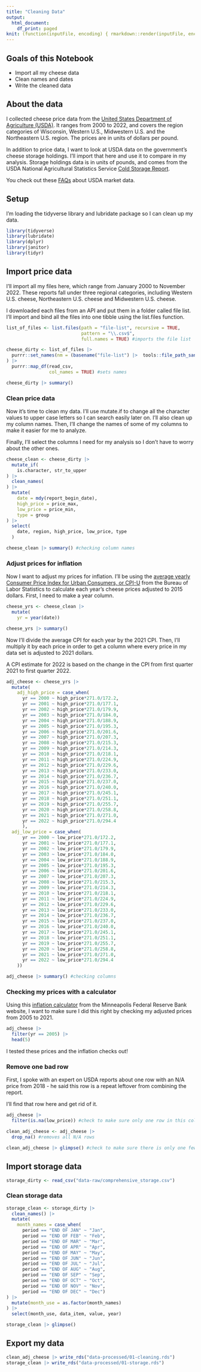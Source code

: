 ```yaml
---
title: "Cleaning Data"
output:
  html_document:
    df_print: paged
knit: (function(inputFile, encoding) { rmarkdown::render(inputFile, encoding = encoding, output_dir = "docs") })
---
```


## Goals of this Notebook

- Import all my cheese data
- Clean names and dates
- Write the cleaned data

## About the data

I collected cheese price data from the [United States Department of Agriculture (USDA)](https://mymarketnews.ams.usda.gov/public_data). It ranges from 2000 to 2022, and covers the region categories of Wisconsin, Western U.S., Midwestern U.S. and the  Northeastern U.S. region. The prices are in units of dollars per pound.

In addition to price data, I want to look at USDA data on the government's cheese storage holdings. I'll import that here and use it to compare in my analysis. Storage holdings data is in units of pounds, and comes from the USDA National Agricultural Statistics Service [Cold Storage Report](https://quickstats.nass.usda.gov/results/172E17CF-AD11-37D8-949A-0624FA6A9CD0).

You check out these [FAQs](https://mymarketnews.ams.usda.gov/faqs) about USDA market data.

## Setup

I'm loading the tidyverse library and lubridate package so I can clean up my data.

```r
library(tidyverse)
library(lubridate)
library(dplyr)
library(janitor)
library(tidyr)
```

## Import price data

I'll import all my files here, which range from January 2000 to November 2022. These reports fall under three regional categories, including Western U.S. cheese, Northeastern U.S. cheese and Midwestern U.S. cheese.

I downloaded each files from an API and put them in a folder called file list. I'll import and bind all the files into one tibble using the list.files function.

```r
list_of_files <- list.files(path = "file-list", recursive = TRUE,
                            pattern = "\\.csv$", 
                            full.names = TRUE) #imports the file list

cheese_dirty <- list_of_files |> 
  purrr::set_names(nm = (basename("file-list") |>  tools::file_path_sans_ext())
) |> 
  purrr::map_df(read_csv, 
                col_names = TRUE) #sets names

cheese_dirty |> summary()
```

### Clean  price data

Now it's time to clean my data. I'll use mutate.if to change all the character values to upper case letters so I can search easily later on. I'll also clean up my column names. Then, I'll change the names of some of my columns to make it easier for me to analyze.

Finally, I'll select the columns I need for my analysis so I don't have to worry about the other ones. 

```r
cheese_clean <- cheese_dirty |> 
  mutate_if(
    is.character, str_to_upper
) |> 
  clean_names(
) |>
  mutate(
    date = mdy(report_begin_date),
    high_price = price_max,
    low_price = price_min,
    type = group
) |> 
  select(
    date, region, high_price, low_price, type
  )

cheese_clean |> summary() #checking column names
```

### Adjust prices for inflation

Now I want to adjust my prices for inflation. I'll be using the [average yearly Consumer Price Index for Urban Consumers, or CPI-U](https://www.bls.gov/bls/archived_sched.htm) from the Bureau of Labor Statistics to calculate each year's cheese prices adjusted to 2015 dollars. First, I need to make a year column.

```r
cheese_yrs <- cheese_clean |>
  mutate(
    yr = year(date))

cheese_yrs |> summary()
```

Now I'll divide the average CPI for each year by the 2021 CPI. Then,  I'll multiply it by each price in order to get a column where every price in my data set is adjusted to 2021 dollars.

A CPI estimate for 2022 is based on the change in the CPI from first quarter 2021 to first quarter 2022.

```r
adj_cheese <- cheese_yrs |>
  mutate(
    adj_high_price = case_when(
      yr == 2000 ~ high_price*271.0/172.2,
      yr == 2001 ~ high_price*271.0/177.1,
      yr == 2002 ~ high_price*271.0/179.9,
      yr == 2003 ~ high_price*271.0/184.0,
      yr == 2004 ~ high_price*271.0/188.9,
      yr == 2005 ~ high_price*271.0/195.3,
      yr == 2006 ~ high_price*271.0/201.6,
      yr == 2007 ~ high_price*271.0/207.3,
      yr == 2008 ~ high_price*271.0/215.3,
      yr == 2009 ~ high_price*271.0/214.3,
      yr == 2010 ~ high_price*271.0/218.1,
      yr == 2011 ~ high_price*271.0/224.9,
      yr == 2012 ~ high_price*271.0/229.6,
      yr == 2013 ~ high_price*271.0/233.0,
      yr == 2014 ~ high_price*271.0/236.7,
      yr == 2015 ~ high_price*271.0/237.0,
      yr == 2016 ~ high_price*271.0/240.0,
      yr == 2017 ~ high_price*271.0/245.1,
      yr == 2018 ~ high_price*271.0/251.1,
      yr == 2019 ~ high_price*271.0/255.7,
      yr == 2020 ~ high_price*271.0/258.8,
      yr == 2021 ~ high_price*271.0/271.0,
      yr == 2022 ~ high_price*271.0/294.4
      ),
  adj_low_price = case_when(
      yr == 2000 ~ low_price*271.0/172.2,
      yr == 2001 ~ low_price*271.0/177.1,
      yr == 2002 ~ low_price*271.0/179.9,
      yr == 2003 ~ low_price*271.0/184.0,
      yr == 2004 ~ low_price*271.0/188.9,
      yr == 2005 ~ low_price*271.0/195.3,
      yr == 2006 ~ low_price*271.0/201.6,
      yr == 2007 ~ low_price*271.0/207.3,
      yr == 2008 ~ low_price*271.0/215.3,
      yr == 2009 ~ low_price*271.0/214.3,
      yr == 2010 ~ low_price*271.0/218.1,
      yr == 2011 ~ low_price*271.0/224.9,
      yr == 2012 ~ low_price*271.0/229.6,
      yr == 2013 ~ low_price*271.0/233.0,
      yr == 2014 ~ low_price*271.0/236.7,
      yr == 2015 ~ low_price*271.0/237.0,
      yr == 2016 ~ low_price*271.0/240.0,
      yr == 2017 ~ low_price*271.0/245.1,
      yr == 2018 ~ low_price*271.0/251.1,
      yr == 2019 ~ low_price*271.0/255.7,
      yr == 2020 ~ low_price*271.0/258.8,
      yr == 2021 ~ low_price*271.0/271.0,
      yr == 2022 ~ low_price*271.0/294.4
    ))

adj_cheese |> summary() #checking columns
```

### Checking my prices with a calculator

Using this [inflation calculator](https://www.minneapolisfed.org/about-us/monetary-policy/inflation-calculator) from the Minneapolis Federal Reserve Bank website, I want to make sure I did this right by checking my adjusted prices from 2005 to 2021.

```r
adj_cheese |> 
  filter(yr == 2005) |> 
  head(5)
```

I tested these prices and the inflation checks out!

### Remove one bad row

First, I spoke with an expert on USDA reports about one row with an N/A price from 2018 - he said this row is a repeat leftover from combining the report.

I'll find that row here and get rid of it.

```r
adj_cheese |> 
  filter(is.na(low_price)) #check to make sure only one row in this column has an N/A value

clean_adj_cheese <- adj_cheese |> 
  drop_na() #removes all N/A rows

clean_adj_cheese |> glimpse() #check to make sure there is only one fewer row in the data - it should be 22,366
```

## Import storage data

```r
storage_dirty <- read_csv("data-raw/comprehensive_storage.csv")
```

### Clean storage data

```r
storage_clean <- storage_dirty |> 
  clean_names() |> 
  mutate(
    month_names = case_when(
      period == "END OF JAN" ~ "Jan",
      period == "END OF FEB" ~ "Feb",
      period == "END OF MAR" ~ "Mar",
      period == "END OF APR" ~ "Apr",
      period == "END OF MAY" ~ "May",
      period == "END OF JUN" ~ "Jun",
      period == "END OF JUL" ~ "Jul",
      period == "END OF AUG" ~ "Aug",
      period == "END OF SEP" ~ "Sep",
      period == "END OF OCT" ~ "Oct",
      period == "END OF NOV" ~ "Nov",
      period == "END OF DEC" ~ "Dec")
) |> 
  mutate(month_use = as.factor(month_names)
) |> 
  select(month_use, data_item, value, year)

storage_clean |> glimpse()
```

## Export my data

```r
clean_adj_cheese |> write_rds("data-processed/01-cleaning.rds")
storage_clean |> write_rds("data-processed/01-storage.rds")
```
